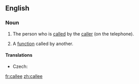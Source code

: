 ==English==

===Noun===
{{en-noun}}

# {{telephony}} The person who is [[called]] by the [[caller]] (on the telephone).
# {{computing}} A [[function]] called by another.

====Translations====
{{trans-top|the person who is called by the caller}}
* Czech: {{t|cs|volaný}}
{{trans-mid}}
{{trans-bottom}}

[[fr:callee]]
[[zh:callee]]